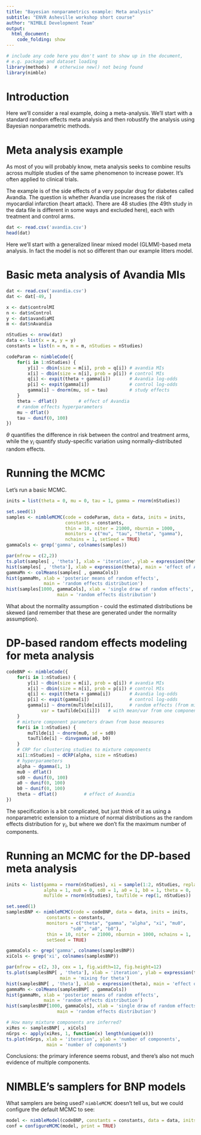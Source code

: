 ```yaml
---
title: "Bayesian nonparametrics example: Meta analysis"
subtitle: "ENVR Asheville workshop short course"
author: "NIMBLE Development Team"
output:
  html_document:
    code_folding: show
---
```



```r
# include any code here you don't want to show up in the document,
# e.g. package and dataset loading
library(methods)  # otherwise new() not being found 
library(nimble)
```

# Introduction

Here we'll consider a real example, doing a meta-analysis. We'll start with a standard random effects meta analysis and then robustify the analysis using Bayesian nonparametric methods.



# Meta analysis example

As most of you will probably know, meta analysis seeks to combine results across multiple studies of the same phenomenon to increase power. It's often applied to clinical trials.

The example is of the side effects of a very popular drug for diabetes called Avandia. The question is whether Avandia use increases the risk of myocardial infarction (heart attack). There are 48 studies (the 49th study in the data file is different in some ways and excluded here), each with treatment and control arms.

```r
dat <- read.csv('avandia.csv')
head(dat)
```

Here we'll start with a generalized linear mixed model (GLMM)-based meta analysis. In fact the model is not so different than our example litters model.

# Basic meta analysis of Avandia MIs

```r
dat <- read.csv('avandia.csv')
dat <- dat[-49, ]

x <- dat$controlMI
n <- dat$nControl
y <- dat$avandiaMI
m <- dat$nAvandia

nStudies <- nrow(dat)
data <- list(x = x, y = y)
constants = list(n = n, m = m, nStudies = nStudies)

codeParam <- nimbleCode({
    for(i in 1:nStudies) {
        y[i] ~ dbin(size = m[i], prob = q[i]) # avandia MIs
        x[i] ~ dbin(size = n[i], prob = p[i]) # control MIs
        q[i] <- expit(theta + gamma[i])       # Avandia log-odds
        p[i] <- expit(gamma[i])               # control log-odds
        gamma[i] ~ dnorm(mu, sd = tau)        # study effects
    }
    theta ~ dflat()        # effect of Avandia
    # random effects hyperparameters
    mu ~ dflat()
    tau ~ dunif(0, 100)
})
```

$\theta$ quantifies the difference in risk between the control and treatment arms, while the $\gamma_i$ quantify study-specific variation using normally-distributed random effects.

# Running the MCMC

Let's run a basic MCMC.

```r
inits = list(theta = 0, mu = 0, tau = 1, gamma = rnorm(nStudies))

set.seed(1)
samples <- nimbleMCMC(code = codeParam, data = data, inits = inits,
                      constants = constants,
                      thin = 10, niter = 21000, nburnin = 1000,
                      monitors = c("mu", "tau", "theta", "gamma"),
                      nchains = 1, setSeed = TRUE)
gammaCols <- grep('gamma', colnames(samples))

par(mfrow = c(2,2))
ts.plot(samples[ , 'theta'], xlab = 'iteration', ylab = expression(theta))
hist(samples[ , 'theta'], xlab = expression(theta), main = 'effect of Avandia')
gammaMn <- colMeans(samples[ , gammaCols])
hist(gammaMn, xlab = 'posterior means of random effects',
              main = 'random effects distribution')
hist(samples[1000, gammaCols], xlab = 'single draw of random effects',
                   main = 'random effects distribution')
```

What about the normality assumption - could the estimated distributions be skewed (and remember that these are generated under the normality assumption).


# DP-based random effects modeling for meta analysis

```r
codeBNP <- nimbleCode({
    for(i in 1:nStudies) {
        y[i] ~ dbin(size = m[i], prob = q[i]) # avandia MIs
        x[i] ~ dbin(size = n[i], prob = p[i]) # control MIs
        q[i] <- expit(theta + gamma[i])       # Avandia log-odds
        p[i] <- expit(gamma[i])               # control log-odds
        gamma[i] ~ dnorm(muTilde[xi[i]],      # random effects (from mixture)
             var = tauTilde[xi[i]])   # with mean/var from one component of mixture
    }
    # mixture component parameters drawn from base measures
    for(i in 1:nStudies) {
        muTilde[i] ~ dnorm(mu0, sd = sd0)
        tauTilde[i] ~ dinvgamma(a0, b0)
    }
    # CRP for clustering studies to mixture components
    xi[1:nStudies] ~ dCRP(alpha, size = nStudies)
    # hyperparameters
    alpha ~ dgamma(1, 1)      
    mu0 ~ dflat()
    sd0 ~ dunif(0, 100)
    a0 ~ dunif(0, 100)
    b0 ~ dunif(0, 100)
    theta ~ dflat()          # effect of Avandia
})
```

The specification is a bit complicated, but just think of it as using a nonparametric extension to a mixture of normal distributions as the random effects distribution for $\gamma_i$, but where we don't fix the maximum number of components.

# Running an MCMC for the DP-based meta analysis

```r
inits <- list(gamma = rnorm(nStudies), xi = sample(1:2, nStudies, replace = TRUE),
              alpha = 1, mu0 = 0, sd0 = 1, a0 = 1, b0 = 1, theta = 0,
              muTilde = rnorm(nStudies), tauTilde = rep(1, nStudies))

set.seed(1)
samplesBNP <- nimbleMCMC(code = codeBNP, data = data, inits = inits,
               constants = constants,
               monitors = c("theta", "gamma", "alpha", "xi", "mu0",
                        "sd0", "a0", "b0"),
               thin = 10, niter = 21000, nburnin = 1000, nchains = 1,
               setSeed = TRUE)

gammaCols <- grep('gamma', colnames(samplesBNP))
xiCols <- grep('xi', colnames(samplesBNP))

par(mfrow = c(2, 3), cex = 1, fig.width=12, fig.height=12)
ts.plot(samplesBNP[ , 'theta'], xlab = 'iteration', ylab = expression(theta),
                    main = 'mixing for theta')
hist(samplesBNP[ , 'theta'], xlab = expression(theta), main = 'effect of Avandia')
gammaMn <- colMeans(samplesBNP[ , gammaCols])
hist(gammaMn, xlab = 'posterior means of random effects',
              main = 'random effects distribution')
hist(samplesBNP[1000, gammaCols], xlab = 'single draw of random effects',
                   main = 'random effects distribution')

# How many mixture components are inferred?
xiRes <- samplesBNP[ , xiCols]
nGrps <- apply(xiRes, 1, function(x) length(unique(x)))
ts.plot(nGrps, xlab = 'iteration', ylab = 'number of components',
               main = 'number of components')
```

Conclusions: the primary inference seems robust, and there's also not much evidence of multiple components.

# NIMBLE's samplers for BNP models

What samplers are being used? `nimbleMCMC` doesn't tell us, but we could configure the default MCMC to see:

```r
model <- nimbleModel(codeBNP, constants = constants, data = data, inits = inits)
conf = configureMCMC(model, print = TRUE)
```
